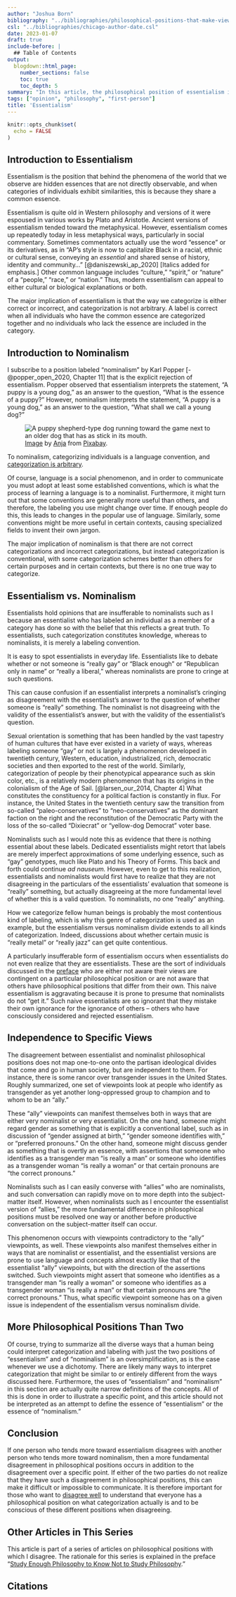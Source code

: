 ```yaml
---
author: "Joshua Born"
bibliography: "../bibliographies/philosophical-positions-that-make-viewpoints-insufferable.bib"
csl: "../bibliographies/chicago-author-date.csl"
date: 2023-01-07
draft: true
include-before: |
  ## Table of Contents
output:
  blogdown::html_page:
    number_sections: false
    toc: true
    toc_depth: 5
summary: "In this article, the philosophical position of essentialism is contrasted with that of nominalism, and examples of how essentialists' assertions are frustrating to nominalists are explored."
tags: ["opinion", "philosophy", "first-person"]
title: 'Essentialism'
---
```


```r
knitr::opts_chunk$set(
  echo = FALSE
)
```


## Introduction to Essentialism

Essentialism is the position that behind the phenomena of the world that we observe are hidden essences that are not directly observable, and when categories of individuals exhibit similarities, this is because they share a common essence.

Essentialism is quite old in Western philosophy and versions of it were espoused in various works by Plato and Aristotle. Ancient versions of essentialism tended toward the metaphysical. However, essentialism comes up repeatedly today in less metaphysical ways, particularly in social commentary.  Sometimes commentators actually use the word "essence" or its derivatives, as in "AP’s style is now to capitalize Black in a racial, ethnic or cultural sense, conveying an _essential_  and shared sense of history, identity and community..."  [@daniszewski_ap_2020] [Italics added for emphasis.] Other common language includes "culture," "spirit," or "nature" of a "people," "race," or "nation." Thus, modern essentialism can appeal to either cultural or biological explanations or both.

[^italics]: Italics have been added for emphasis.

The major implication of essentialism is that the way we categorize is either correct or incorrect, and categorization is not arbitrary. A label is correct when all individuals who have the common essence are categorized together and no individuals who lack the essence are included in the category.


## Introduction to Nominalism

I subscribe to a position labeled "nominalism" by Karl Popper [-@popper_open_2020, Chapter 11] that is the explicit rejection of essentialism. Popper observed that essentialism interprets the statement, "A puppy is a young dog," as an answer to the question, "What is the essence of a puppy?" However, nominalism interprets the statement, "A puppy is a young dog," as an answer to the question, "What shall we call a young dog?"

![
[Image](https://pixabay.com/photos/shepherd-dog-dog-domestic-animal-4357790/)
by
[Anja](https://pixabay.com/users/anjagh-11388385/?utm_source=link-attribution&utm_medium=referral&utm_campaign=image&utm_content=4357790)
from
[Pixabay](https://pixabay.com).
](/images/puppy-and-older-dog.jpg){alt="A puppy shepherd-type dog running toward the game next to an older dog that has as stick in its mouth."}

To nominalism, categorizing individuals is a language convention, and [categorization is arbitrary](/category-based-prejudice.html#categorization-is-arbitrary).

Of course, language is a social phenomenon, and in order to communicate you must adopt at least some established conventions, which is what the process of learning a language is to a nominalist. Furthermore, it might turn out that some conventions are generally more useful than others, and therefore, the labeling you use might change over time. If enough people do this, this leads to changes in the popular use of language. Similarly, some conventions might be more useful in certain contexts, causing specialized fields to invent their own jargon.

The major implication of nominalism is that there are not correct categorizations and incorrect categorizations, but instead categorization is conventional, with some categorization schemes better than others for certain purposes and in certain contexts, but there is no one true way to categorize.


## Essentialism vs. Nominalism

Essentialists hold opinions that are insufferable to nominalists such as I because an essentialist who has labeled an individual as a member of a category has done so with the belief that this reflects a great truth. To essentialists, such categorization constitutes knowledge, whereas to nominalists, it is merely a labeling convention.

It is easy to spot essentialists in everyday life. Essentialists like to debate whether or not someone is "really gay" or "Black enough" or "Republican only in name" or "really a liberal," whereas nominalists are prone to cringe at such questions.

This can cause confusion if an essentialist interprets a nominalist's cringing as disagreement with the essentialist's answer to the question of whether someone is "really" something. The nominalist is not disagreeing with the validity of the essentialist's answer, but with the validity of the essentialist's question.

Sexual orientation is something that has been handled by the vast tapestry of human cultures that have ever existed in a variety of ways, whereas labeling someone "gay" or not is largely a phenomenon developed in twentieth century, Western, education, industrialized, rich, democratic societies and then exported to the rest of the world. Similarly, categorization of people by their phenotypical appearance such as skin color, etc., is a relatively modern phenomenon that has its origins in the colonialism of the Age of Sail. [@larsen_our_2014, Chapter 4] What constitutes the constituency for a political faction is constantly in flux. For instance, the United States in the twentieth century saw the transition from so-called "paleo-conservatives" to "neo-conservatives" as the dominant faction on the right and the reconstitution of the Democratic Party with the loss of the so-called "Dixiecrat" or "yellow-dog Democrat" voter base.

Nominalists such as I would note this as evidence that there is nothing essential about these labels. Dedicated essentialists might retort that labels are merely imperfect approximations of some underlying essence, such as "gay" genotypes, much like Plato and his Theory of Forms. This back and forth could continue _ad nauseum._ However, even to get to this realization, essentialists and nominalists would first have to realize that they are not disagreeing in the particulars of the essentialists' evaluation that someone is "really" something, but actually disagreeing at the more fundamental level of whether this is a valid question. To nominalists, no one "really" anything.

How we categorize fellow human beings is probably the most contentious kind of labeling, which is why this genre of categorization is used as an example, but the essentialism versus nominalism divide extends to all kinds of categorization. Indeed, discussions about whether certain music is "really metal" or "really jazz" can get quite contentious.

A particularly insufferable form of essentialism occurs when essentialists do not even realize that they are essentialists. These are the sort of individuals discussed in the [preface](study-enough-philosophy-to-know-not-to-study-philosophy.html) who are either not aware their views are contingent on a particular philosophical position or are not aware that others have philosophical positions that differ from their own. This naive essentialism is aggravating because it is prone to presume that nominalists do not "get it." Such naive essentialists are so ignorant that they mistake their own ignorance for the ignorance of others -- others who have consciously considered and rejected essentialism. 


## Independence to Specific Views

The disagreement between essentialist and nominalist philosophical positions does not map one-to-one onto the partisan ideological divides that come and go in human society, but are independent to them. For instance, there is some rancor over transgender issues in the United States. Roughly summarized, one set of viewpoints look at people who identify as transgender as yet another long-oppressed group to champion and to whom to be an "ally."

These "ally" viewpoints can manifest themselves both in ways that are either very nominalist or very essentialist. On the one hand, someone might regard gender as something that is explicitly a conventional label, such as in discussion of "gender assigned at birth," "gender someone identifies with," or "preferred pronouns." On the other hand, someone might discuss gender as something that is overtly an essence, with assertions that someone who identifies as a transgender man "is really a man" or someone who identifies as a transgender woman "is really a woman" or that certain pronouns are "the correct pronouns."

Nominalists such as I can easily converse with "allies" who are nominalists, and such conversation can rapidly move on to more depth into the subject-matter itself. However, when nominalists such as I encounter the essentialist version of "allies," the more fundamental difference in philosophical positions must be resolved one way or another before productive conversation on the subject-matter itself can occur.

This phenomenon occurs with viewpoints contradictory to the "ally" viewpoints, as well. These viewpoints also manifest themselves either in ways that are nominalist or essentialist, and the essentialist versions are prone to use language and concepts almost exactly like that of the essentialist "ally" viewpoints, but with the direction of the assertions switched. Such viewpoints might assert that someone who identifies as a transgender man "is really a woman" or someone who identifies as a transgender woman "is really a man" or that certain pronouns are "the correct pronouns." Thus, what specific viewpoint someone has on a given issue is independent of the essentialism versus nominalism divide.


## More Philosophical Positions Than Two

Of course, trying to summarize all the diverse ways that a human being could interpret categorization and labeling with just the two positions of "essentialism" and of "nominalism" is an oversimplification, as is the case whenever we use a dichotomy. There are likely many ways to interpret categorization that might be similar to or entirely different from the ways discussed here. Furthermore, the uses of "essentialism" and "nominalism" in this section are actually quite narrow definitions of the concepts. All of this is done in order to illustrate a specific point, and this article should not be interpreted as an attempt to define the essence of "essentialism" or the essence of "nominalism."


## Conclusion

If one person who tends more toward essentialism disagrees with another person who tends more toward nominalism, then a more fundamental disagreement in philosophical positions occurs in addition to the disagreement over a specific point. If either of the two parties do not realize that they have such a disagreement in philosophical positions, this can make it difficult or impossible to communicate. It is therefore important for those who want to [disagree well](/discussion-about-disagreement-on-the-rationally-speaking-podcast.html) to understand that everyone has a philosophical position on what categorization actually is and to be conscious of these different positions when disagreeing.


## Other Articles in This Series

This article is part of a series of articles on philosophical positions with which I disagree. The rationale for this series is explained in the preface "[Study Enough Philosophy to Know Not to Study Philosophy](/study-enough-philosophy-to-know-not-to-study-philosophy.html)."


## Citations

::: {#refs}
:::

